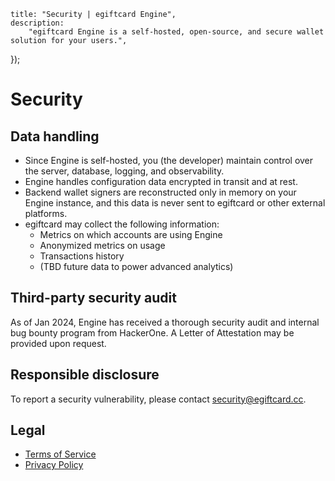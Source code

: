 
	title: "Security | egiftcard Engine",
	description:
		"egiftcard Engine is a self-hosted, open-source, and secure wallet solution for your users.",
});

# Security

## Data handling

- Since Engine is self-hosted, you (the developer) maintain control over the server, database, logging, and observability.
- Engine handles configuration data encrypted in transit and at rest.
- Backend wallet signers are reconstructed only in memory on your Engine instance, and this data is never sent to egiftcard or other external platforms.
- egiftcard may collect the following information:
  - Metrics on which accounts are using Engine
  - Anonymized metrics on usage
  - Transactions history
  - (TBD future data to power advanced analytics)

## Third-party security audit

As of Jan 2024, Engine has received a thorough security audit and internal bug bounty program from HackerOne. A Letter of Attestation may be provided upon request.

## Responsible disclosure

To report a security vulnerability, please contact security@egiftcard.cc.

## Legal

- [Terms of Service](https://egiftcard.cc/tos)
- [Privacy Policy](https://egiftcard.cc/privacy)
